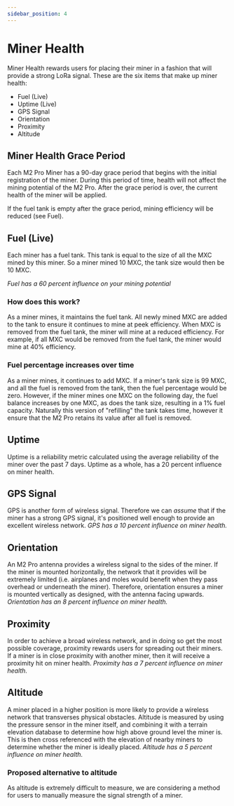 ```yaml
---
sidebar_position: 4
---
```


# Miner Health

Miner Health rewards users for placing their miner in a fashion that will provide a strong LoRa signal. These are the six items that make up miner health:
* Fuel (Live)
* Uptime (Live)
* GPS Signal
* Orientation
* Proximity
* Altitude

## Miner Health Grace Period
Each M2 Pro Miner has a 90-day grace period that begins with the initial registration of the miner. During this period of time, health will not affect the mining potential of the M2 Pro. After the grace period is over, the current health of the miner will be applied.

If the fuel tank is empty after the grace period, mining efficiency will be reduced (see Fuel).

## Fuel (Live)
Each miner has a fuel tank. This tank is equal to the size of all the MXC mined by this miner. So a miner mined 10 MXC, the tank size would then be 10 MXC.

*Fuel has a 60 percent influence on your mining potential*

### How does this work?

As a miner mines, it maintains the fuel tank. All newly mined MXC are added to the tank to ensure it continues to mine at peek efficiency. When MXC is removed from the fuel tank, the miner will mine at a reduced efficiency. For example, if all MXC would be removed from the fuel tank, the miner would mine at 40% efficiency.

### Fuel percentage increases over time
As a miner mines, it continues to add MXC. If a miner's tank size is 99 MXC, and all the fuel is removed from the tank, then the fuel percentage would be zero. However, if the miner mines one MXC on the following day, the fuel balance increases by one MXC, as does the tank size, resulting in a 1% fuel capacity.
Naturally this version of "refilling" the tank takes time, however it ensure that the M2 Pro retains its value after all fuel is removed.

## Uptime
Uptime is a reliability metric calculated using the average reliability of the miner over the past 7 days.
Uptime as a whole, has a 20 percent influence on miner health.

## GPS Signal
GPS is another form of wireless signal. Therefore we can *assume* that if the miner has a strong GPS signal, it's positioned well enough to provide an excellent wireless network.
*GPS has a 10 percent influence on miner health.*

## Orientation
An M2 Pro antenna provides a wireless signal to the sides of the miner. If the miner is mounted horizontally, the network that it provides will be extremely limited (i.e. airplanes and moles would benefit when they pass overhead or underneath the miner). Therefore, orientation ensures a miner is mounted vertically as designed, with the antenna facing upwards.
*Orientation has an 8 percent influence on miner health.*

## Proximity
In order to achieve a broad wireless network, and in doing so get the most possible coverage, proximity rewards users for spreading out their miners. If a miner is in close proximity with another miner, then it will receive a proximity hit on miner health.
*Proximity has a 7 percent influence on miner health.*

## Altitude
A miner placed in a higher position is more likely to provide a wireless network that transverses physical obstacles.
Altitude is measured by using the pressure sensor in the miner itself, and combining it with a terrain elevation database to determine how high above ground level the miner is. This is then cross referenced with the elevation of nearby miners to determine whether the miner is ideally placed.
*Altitude has a 5 percent influence on miner health.*

### Proposed alternative to altitude
As altitude is extremely difficult to measure, we are considering a method for users to manually measure the signal strength of a miner.
